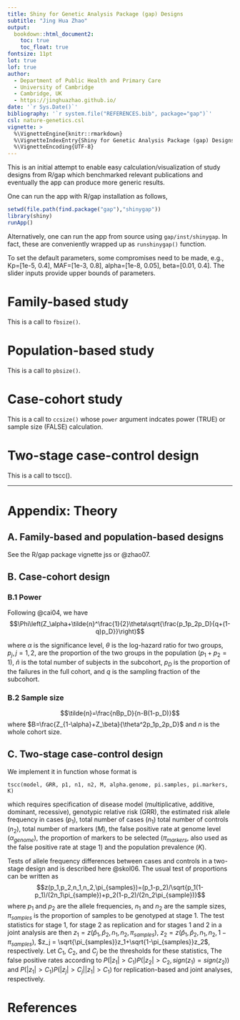```yaml
---
title: Shiny for Genetic Analysis Package (gap) Designs
subtitle: "Jing Hua Zhao"
output:
  bookdown::html_document2:
    toc: true
    toc_float: true
fontsize: 11pt
lot: true
lof: true
author:
  - Department of Public Health and Primary Care
  - University of Cambridge
  - Cambridge, UK
  - https://jinghuazhao.github.io/
date: '`r Sys.Date()`'
bibliography: '`r system.file("REFERENCES.bib", package="gap")`'
csl: nature-genetics.csl
vignette: >
  %\VignetteEngine{knitr::rmarkdown}
  %\VignetteIndexEntry{Shiny for Genetic Analysis Package (gap) Designs}
  %\VignetteEncoding{UTF-8}
---
```


This is an initial attempt to enable easy calculation/visualization of study designs from R/gap which benchmarked relevant publications and eventually the app can produce more generic results.

One can run the app with R/gap installation as follows,

```r
setwd(file.path(find.package("gap"),"shinygap"))
library(shiny)
runApp()
```

Alternatively, one can run the app from source using `gap/inst/shinygap`. In fact, these are conveniently wrapped up as `runshinygap()` function.

To set the default parameters, some compromises need to be made, e.g., Kp=[1e-5, 0.4], MAF=[1e-3, 0.8], alpha=[1e-8, 0.05], beta=[0.01, 0.4]. The slider inputs provide upper bounds of parameters.

# Family-based study

This is a call to `fbsize()`.

# Population-based study

This is a call to `pbsize()`.

# Case-cohort study

This is a call to `ccsize()` whose `power` argument indcates power (TRUE) or sample size (FALSE) calculation.

# Two-stage case-control design

This is a call to tscc().

---

# Appendix: Theory {-}

## A. Family-based and population-based designs {-}

See the R/gap package vignette jss or @zhao07.

## B. Case-cohort design {-}

### B.1 Power {-}

Following @cai04, we have
$$\Phi\left(Z_\alpha+\tilde{n}^\frac{1}{2}\theta\sqrt{\frac{p_1p_2p_D}{q+(1-q)p_D}}\right)$$

where $\alpha$ is the significance level, $\theta$ is the log-hazard ratio for
two groups, $p_j, j = 1, 2$, are the proportion of the two groups
in the population ($p_1 + p_2 = 1$), $\tilde{n}$ is the total number of subjects in the subcohort, $p_D$ is the proportion of the failures in
the full cohort, and $q$ is the sampling fraction of the subcohort.

### B.2 Sample size {-}

$$\tilde{n}=\frac{nBp_D}{n-B(1-p_D)}$$ where $B=\frac{Z_{1-\alpha}+Z_\beta}{\theta^2p_1p_2p_D}$ and $n$ is the whole cohort size.

## C. Two-stage case-control design {-}

We implement it in function \texttt{tscc} whose format is
```
tscc(model, GRR, p1, n1, n2, M, alpha.genome, pi.samples, pi.markers, K)
```
which requires specification of disease model (multiplicative, additive, dominant, recessive), genotypic relative risk (GRR), the
estimated risk allele frequency in cases ($p_1$), total number of cases ($n_1$) total number of controls ($n_2$), total number of
markers ($M$), the false positive rate at genome level ($\alpha_\mathit{genome}$), the proportion of markers to be selected
($\pi_\mathit{markers}$, also used as the false positive rate at stage 1) and the population prevalence ($K$).

Tests of allele frequency differences between cases and controls in a two-stage design and is described here @skol06. The
usual test of proportions can be written as
$$z(p_1,p_2,n_1,n_2,\pi_{samples})=(p_1-p_2)/\sqrt{p_1(1-p_1)/(2n_1\pi_{sample})+p_2(1-p_2)/(2n_2\pi_{sample})}$$
where $p_1$ and $p_2$ are the allele frequencies, $n_1$ and $n_2$ are the sample sizes, $\pi_{samples}$ is the proportion of samples
to be genotyped at stage 1. The test statistics for stage 1, for stage 2 as replication and for stages 1 and 2 in a joint analysis
are then $z_1 = z(\hat p_1,\hat p_2,n_1,n_2,\pi_{samples})$, $z_2 = z(\hat p_1,\hat p_2,n_1,n_2,1-\pi_{samples})$,
$z_j = \sqrt{\pi_{samples}}z_1+\sqrt{1-\pi_{samples}}z_2$, respectively.
Let $C_1$, $C_2$, and $C_j$ be the thresholds for these statistics,
The false positive rates according to $P(|z_1|>C_1)P(|z_2|>C_2,sign(z_1)=sign(z_2))$ and
$P(|z_1|>C_1)P(|z_j|>C_j||z_1|>C_1)$ for replication-based and joint analyses, respectively.

# References {-}
